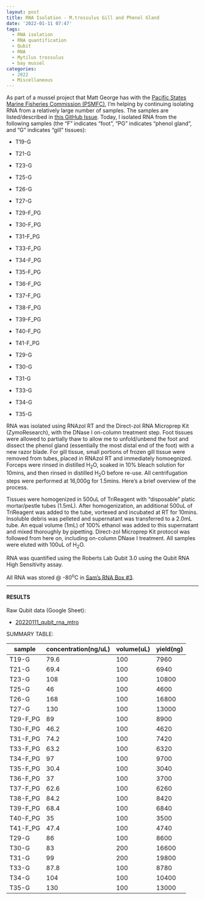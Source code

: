 ```yaml
---
layout: post
title: RNA Isolation - M.trossulus Gill and Phenol Gland
date: '2022-01-11 07:47'
tags: 
  - RNA isolation
  - RNA quantification
  - Qubit
  - RNA
  - Mytilus trossulus
  - bay mussel
categories: 
  - 2022
  - Miscellaneous
---
```

As part of a mussel project that Matt George has with the [Pacific States Marine Fisheries Commission (PSMFC)](https://www.psmfc.org/), I'm helping by continuing isolating RNA from a relatively large number of samples. The samples are listed/described in [this GitHub Issue](https://github.com/RobertsLab/resources/issues/1352). Today, I isolated RNA from the following samples (the "F" indicates "foot", "PG" indicates "phenol gland", and "G" indicates "gill" tissues):

- T19-G

- T21-G

- T23-G

- T25-G

- T26-G

- T27-G

- T29-F_PG

- T30-F_PG

- T31-F_PG

- T33-F_PG

- T34-F_PG

- T35-F_PG

- T36-F_PG

- T37-F_PG

- T38-F_PG

- T39-F_PG

- T40-F_PG

- T41-F_PG

- T29-G

- T30-G

- T31-G

- T33-G

- T34-G

- T35-G

RNA was isolated using RNAzol RT and the Direct-zol RNA Microprep Kit (ZymoResearch), with the DNase I on-column treatment step. Foot tissues were allowed to partially thaw to allow me to unfold/unbend the foot and dissect the phenol gland (essentially the most distal end of the foot) with a new razor blade. For gill tissue, small portions of frozen gill tissue were removed from tubes, placed in RNAzol RT and immediately homoegnized. Forceps were rinsed in distilled H<sub>2</sub>O, soaked in 10% bleach solution for 10mins, and then rinsed in distilled H<sub>2</sub>O before re-use. All centrifugation steps were performed at 16,000g for 1.5mins. Here's a brief overview of the process.

Tissues were homogenized in 500uL of TriReagent with "disposable" platic mortar/pestle tubes (1.5mL). After homogenization, an additional 500uL of TriReagent was added to the tube, vortexed and incubated at RT for 10mins. Insoluble debris was pelleted and supernatant was transferred to a 2.0mL tube. An equal volume (1mL) of 100% ethanol was added to this supernatant and mixed thoroughly by pipetting. Direct-zol Microprep Kit protocol was followed from here on, including on-column DNase I treatment. All samples were eluted with 100uL of H<sub>2</sub>O.

RNA was quantified using the Roberts Lab Qubit 3.0 using the Qubit RNA High Sensitivity assay.

All RNA was stored @ -80<sup>o</sup>C in [Sam's RNA Box #3](https://docs.google.com/spreadsheets/d/1j9jm3b91IkVfG0EsSjQpR--t2R97YXEQPaOFqsOqjhc/edit?usp=sharing).


---

#### RESULTS

Raw Qubit data (Google Sheet):

- [20220111_qubit_rna_mtro](https://docs.google.com/spreadsheets/d/1EnDi3RTvEhz8Z_cKLcBeA9H1mVbmib58VSH3ZSlb8gg/edit?usp=sharing)


SUMMARY TABLE:

| sample   | concentration(ng/uL) | volume(uL) | yield(ng) |
|----------|----------------------|------------|-----------|
| T19-G    | 79.6                 | 100        | 7960      |
| T21-G    | 69.4                 | 100        | 6940      |
| T23-G    | 108                  | 100        | 10800     |
| T25-G    | 46                   | 100        | 4600      |
| T26-G    | 168                  | 100        | 16800     |
| T27-G    | 130                  | 100        | 13000     |
| T29-F_PG | 89                   | 100        | 8900      |
| T30-F_PG | 46.2                 | 100        | 4620      |
| T31-F_PG | 74.2                 | 100        | 7420      |
| T33-F_PG | 63.2                 | 100        | 6320      |
| T34-F_PG | 97                   | 100        | 9700      |
| T35-F_PG | 30.4                 | 100        | 3040      |
| T36-F_PG | 37                   | 100        | 3700      |
| T37-F_PG | 62.6                 | 100        | 6260      |
| T38-F_PG | 84.2                 | 100        | 8420      |
| T39-F_PG | 68.4                 | 100        | 6840      |
| T40-F_PG | 35                   | 100        | 3500      |
| T41-F_PG | 47.4                 | 100        | 4740      |
| T29-G    | 86                   | 100        | 8600      |
| T30-G    | 83                   | 200        | 16600     |
| T31-G    | 99                   | 200        | 19800     |
| T33-G    | 87.8                 | 100        | 8780      |
| T34-G    | 104                  | 100        | 10400     |
| T35-G    | 130                  | 100        | 13000     |